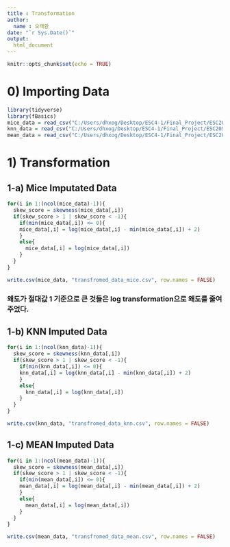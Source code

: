```yaml
---
title : Transformation
author:
  name : 오태환
date: "`r Sys.Date()`"
output:
  html_document
---
```


```r
knitr::opts_chunk$set(echo = TRUE)
```

# 0) Importing Data
```r
library(tidyverse)
library(fBasics)
mice_data = read_csv("C:/Users/dhxog/Desktop/ESC4-1/Final_Project/ESC20SPRING_team4/raw_data/imputed_data_mice.csv")
knn_data = read_csv("C:/Users/dhxog/Desktop/ESC4-1/Final_Project/ESC20SPRING_team4/raw_data/imputed_data_knn.csv")
mean_data = read_csv("C:/Users/dhxog/Desktop/ESC4-1/Final_Project/ESC20SPRING_team4/raw_data/imputed_data_mean.csv")
```

# 1) Transformation

## 1-a) Mice Imputated Data

```r
for(i in 1:(ncol(mice_data)-1)){
  skew_score = skewness(mice_data[,i])
  if(skew_score > 1 | skew_score < -1){
    if(min(mice_data[,i]) <= 0){
    mice_data[,i] = log(mice_data[,i] - min(mice_data[,i]) + 2)
    }
    else{
      mice_data[,i] = log(mice_data[,i])
    }
  }
}

write.csv(mice_data, "transfromed_data_mice.csv", row.names = FALSE)
```

### 왜도가 절대값 1 기준으로 큰 것들은 log transformation으로 왜도를 줄여주었다.

## 1-b) KNN Imputed Data
```r
for(i in 1:(ncol(knn_data)-1)){
  skew_score = skewness(knn_data[,i])
  if(skew_score > 1 | skew_score < -1){
    if(min(knn_data[,i]) <= 0){
    knn_data[,i] = log(knn_data[,i] - min(knn_data[,i]) + 2)
    }
    else{
      knn_data[,i] = log(knn_data[,i])
    }
  }
}

write.csv(knn_data, "transfromed_data_knn.csv", row.names = FALSE)
```

## 1-c) MEAN Imputed Data
```r
for(i in 1:(ncol(mean_data)-1)){
  skew_score = skewness(mean_data[,i])
  if(skew_score > 1 | skew_score < -1){
    if(min(mean_data[,i]) <= 0){
    mean_data[,i] = log(mean_data[,i] - min(mean_data[,i]) + 2)
    }
    else{
      mean_data[,i] = log(mean_data[,i])
    }
  }
}

write.csv(mean_data, "transfromed_data_mean.csv", row.names = FALSE)
```